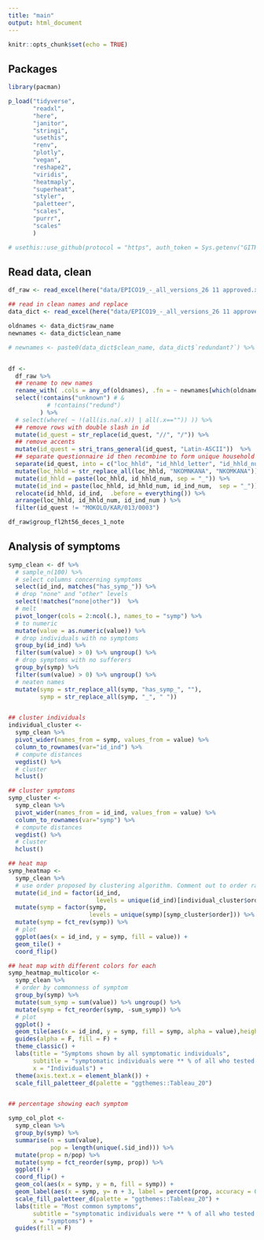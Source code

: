 ```yaml
---
title: "main"
output: html_document
---
```


```r
knitr::opts_chunk$set(echo = TRUE)
```


## Packages

```r
library(pacman)

p_load("tidyverse",
       "readxl",
       "here",
       "janitor",
       "stringi",
       "usethis",
       "renv",
       "plotly",
       "vegan",
       "reshape2",
       "viridis",
       "heatmaply",
       "superheat",
       "styler",
       "paletteer",
       "scales",
       "purrr",
       "scales"
       )

# usethis::use_github(protocol = "https", auth_token = Sys.getenv("GITHUB_PAT"))


```

## Read data, clean


```r
df_raw <- read_excel(here("data/EPICO19_-_all_versions_26 11 approved.xlsx"), sheet = 2)

## read in clean names and replace
data_dict <- read_excel(here("data/EPICO19_-_all_versions_26 11 approved.xlsx"), sheet = 3, range = "A1:D366")

oldnames <- data_dict$raw_name
newnames <- data_dict$clean_name

# newnames <- paste0(data_dict$clean_name, data_dict$`redundant?`) %>% str_replace("NA", "")


df <- 
  df_raw %>% 
  ## rename to new names
  rename_with( .cols = any_of(oldnames), .fn = ~ newnames[which(oldnames == .x)]) %>% 
  select(!contains("unknown") # & 
           # !contains("redund")  
         ) %>% 
  # select(where( ~ !(all(is.na(.x)) | all(.x=="")) )) %>% 
  ## remove rows with double slash in id
  mutate(id_quest = str_replace(id_quest, "//", "/")) %>% 
  ## remove accents
  mutate(id_quest = stri_trans_general(id_quest, "Latin-ASCII"))  %>% 
  ## separate questionnaire id then recombine to form unique household id and individual id
  separate(id_quest, into = c("loc_hhld", "id_hhld_letter", "id_hhld_num" , "id_ind_num"), sep = "/", remove = F)  %>% 
  mutate(loc_hhld = str_replace_all(loc_hhld, "NKOMNKANA", "NKOMKANA")) %>% 
  mutate(id_hhld = paste(loc_hhld, id_hhld_num, sep = "_")) %>% 
  mutate(id_ind = paste(loc_hhld, id_hhld_num, id_ind_num,  sep = "_")) %>% 
  relocate(id_hhld, id_ind,  .before = everything()) %>% 
  arrange(loc_hhld, id_hhld_num, id_ind_num ) %>% 
  filter(id_quest != "MOKOLO/KAR/013/0003")

df_raw$group_fl2ht56_deces_1_note
```


## Analysis of symptoms

```r
symp_clean <- df %>%
  # sample_n(100) %>%
  # select columns concerning symptoms
  select(id_ind, matches("has_symp_")) %>%
  # drop "none" and "other" levels
  select(!matches("none|other"))  %>%
  # melt
  pivot_longer(cols = 2:ncol(.), names_to = "symp") %>%
  # to numeric
  mutate(value = as.numeric(value)) %>%
  # drop individuals with no symptoms
  group_by(id_ind) %>%
  filter(sum(value) > 0) %>% ungroup() %>%
  # drop symptoms with no sufferers
  group_by(symp) %>%
  filter(sum(value) > 0) %>% ungroup() %>% 
  # neaten names
  mutate(symp = str_replace_all(symp, "has_symp_", ""), 
         symp = str_replace_all(symp, "_", " "))


## cluster individuals
individual_cluster <- 
  symp_clean %>% 
  pivot_wider(names_from = symp, values_from = value) %>% 
  column_to_rownames(var="id_ind") %>%
  # compute distances
  vegdist() %>% 
  # cluster
  hclust() 

## cluster symptoms
symp_cluster <- 
  symp_clean %>% 
  pivot_wider(names_from = id_ind, values_from = value) %>% 
  column_to_rownames(var="symp") %>%
  # compute distances
  vegdist() %>% 
  # cluster
  hclust() 

## heat map
symp_heatmap <-
  symp_clean %>% 
  # use order proposed by clustering algorithm. Comment out to order randomly
  mutate(id_ind = factor(id_ind, 
                         levels = unique(id_ind)[individual_cluster$order])) %>%
  mutate(symp = factor(symp, 
                       levels = unique(symp)[symp_cluster$order])) %>%
  mutate(symp = fct_rev(symp)) %>% 
  # plot
  ggplot(aes(x = id_ind, y = symp, fill = value)) +
  geom_tile() +
  coord_flip()

## heat map with different colors for each
symp_heatmap_multicolor <-
  symp_clean %>% 
  # order by commonness of symptom 
  group_by(symp) %>% 
  mutate(sum_symp = sum(value)) %>% ungroup() %>% 
  mutate(symp = fct_reorder(symp, -sum_symp)) %>%
  # plot
  ggplot() +
  geom_tile(aes(x = id_ind, y = symp, fill = symp, alpha = value),height = 1, width = 0.9, size = 0) +
  guides(alpha = F, fill = F) + 
  theme_classic() + 
  labs(title = "Symptoms shown by all symptomatic individuals", 
       subtitle = "symptomatic individuals were ** % of all who tested positive",
       x = "Individuals") +
  theme(axis.text.x = element_blank()) +
  scale_fill_paletteer_d(palette = "ggthemes::Tableau_20")


## percentage showing each symptom

symp_col_plot <- 
  symp_clean %>% 
  group_by(symp) %>% 
  summarise(n = sum(value), 
            pop = length(unique(.$id_ind))) %>%  
  mutate(prop = n/pop) %>% 
  mutate(symp = fct_reorder(symp, prop)) %>% 
  ggplot() + 
  coord_flip() +
  geom_col(aes(x = symp, y = n, fill = symp)) + 
  geom_label(aes(x = symp, y= n + 3, label = percent(prop, accuracy = 0.1))) +
  scale_fill_paletteer_d(palette = "ggthemes::Tableau_20") + 
  labs(title = "Most common symptoms", 
       subtitle = "symptomatic individuals were ** % of all who tested positive",
       x = "symptoms") + 
  guides(fill = F)



```

